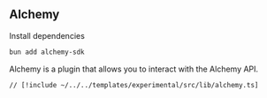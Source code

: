 ## Alchemy

Install dependencies

```bash
bun add alchemy-sdk
```

Alchemy is a plugin that allows you to interact with the Alchemy API.

```tsx [src/lib/alchemy.ts]
// [!include ~/../../templates/experimental/src/lib/alchemy.ts]
```
